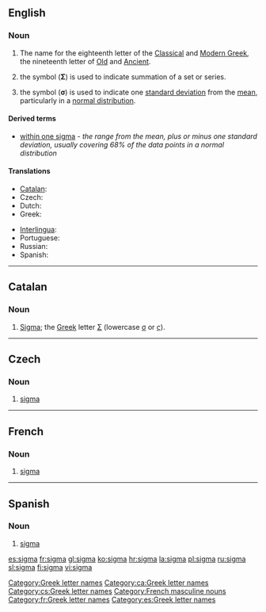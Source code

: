 {{letter_disp2|rho|[[image:Greek_uc_sigma.svg|33px]][[image:Greek_lc_sigma1.png|30px]][[image:Greek_lc_sigma2.png|23px]] |tau|σίγμα|Σ|σ}}

==English==
===Noun===
{{en-noun}}

# The name for the eighteenth letter of the [[Classical Greek|Classical]] and [[Modern Greek]], the nineteenth letter of [[Old Greek|Old]] and [[Ancient Greek|Ancient]].
# {{mathematics}} the symbol ('''Σ''') is used to indicate summation of a set or series.
# {{statistics}} the symbol ('''σ''') is used to indicate one [[standard deviation]] from the [[mean]], particularly in a [[normal distribution]].

====Derived terms====
*[[within one sigma]] - ''the range from the mean, plus or minus one standard deviation, usually covering 68% of the data points in a normal distribution''

====Translations====
{{trans-top|letter of the Greek alphabet}}
*[[Catalan]]: {{t-|ca|sigma|f}}
*Czech: {{t-|cs|sigma|n}}
*Dutch: {{t-|nl|sigma|m}}
*Greek: {{t+|el|σίγμα|n|sc=Grek}}
{{trans-mid}}
*[[Interlingua]]: {{t-|ia|sigma|xs=Interlingua}}
*Portuguese: {{t-|pt|sigma|m}}
*Russian: {{t|ru|сигма|f|tr=sígma|sc=Cyrl}}
*Spanish: {{t+|es|sigma|f}}
{{trans-bottom}}

[[Category:Greek letter names]]

----

==Catalan==

===Noun===
{{ca-noun|f|pl=sigmes}}
# [[#English|Sigma]]; the [[Appendix:Greek script|Greek]] letter [[Σ]] (lowercase [[σ]] or [[ς]]).

[[Category:ca:Greek letter names]]

----

==Czech==

===Noun===
{{cs-noun|g=n}}

# [[#English|sigma]]

[[Category:cs:Greek letter names]]

----

==French==

===Noun===
{{infl|fr|noun}} {{m|inv}}

# [[#English|sigma]] {{gloss|Greek letter}}

[[Category:French masculine nouns]]
[[Category:fr:Greek letter names]]

----

==Spanish==

===Noun===
{{es-noun-f}}

# [[#English|sigma]]

[[Category:es:Greek letter names]]

[[es:sigma]]
[[fr:sigma]]
[[gl:sigma]]
[[ko:sigma]]
[[hr:sigma]]
[[la:sigma]]
[[pl:sigma]]
[[ru:sigma]]
[[sl:sigma]]
[[fi:sigma]]
[[vi:sigma]]
